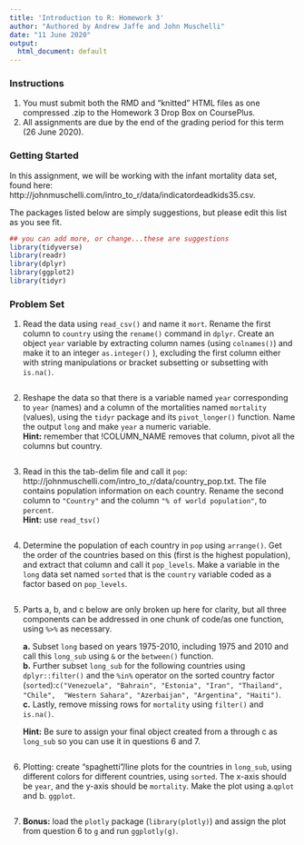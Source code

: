 ```yaml
---
title: 'Introduction to R: Homework 3'
author: "Authored by Andrew Jaffe and John Muschelli"
date: "11 June 2020"
output:
  html_document: default
---
```


### **Instructions**
1. You must submit both the RMD and "knitted" HTML files as one compressed .zip to the Homework 3 Drop Box on CoursePlus.<br />
2. All assignments are due by the end of the grading period for this term (26 June 2020).

### **Getting Started**
In this assignment, we will be working with the infant mortality data set, found here: http://johnmuschelli.com/intro_to_r/data/indicatordeadkids35.csv.<br />

The packages listed below are simply suggestions, but please edit this list as you see fit.
```r
## you can add more, or change...these are suggestions
library(tidyverse)
library(readr)
library(dplyr)
library(ggplot2)
library(tidyr)
```

### **Problem Set**

1.	Read the data using `read_csv()` and name it `mort`. Rename the first column to `country` using the `rename()` command in `dplyr`.  Create an object `year` variable by extracting column names (using `colnames()`) and make it to an integer `as.integer()` ), excluding the first column either with string manipulations or bracket subsetting or subsetting with `is.na()`. 

```r

```

2.	Reshape the data so that there is a variable named `year` corresponding to `year` (names) and a column of the mortalities named `mortality` (values), using the `tidyr` package and its `pivot_longer()` function. Name the output `long` and make `year` a numeric variable.<br />**Hint:** remember that !COLUMN_NAME removes that column, pivot all the columns but country.  

```r

```


3.	Read in this the tab-delim file and call it `pop`: http://johnmuschelli.com/intro_to_r/data/country_pop.txt.
The file contains population information on each country. Rename the second column to `"Country"` and the column `"% of world population"`, to `percent`.<br />**Hint:** use `read_tsv()`

```r


```

4.	Determine the population of each country in `pop` using `arrange()`. Get the order of the countries based on this (first is the highest population), and extract that column and call it `pop_levels`.  Make a variable in the `long` data set named `sorted` that is the `country` variable coded as a factor based on `pop_levels`.

```r


```


5.	Parts a, b, and c below are only broken up here for clarity, but all three components can be addressed in one chunk of code/as one function, using `%>%` as necessary.<br />

    **a.** Subset `long` based on years 1975-2010, including 1975 and 2010 and call this `long_sub` using `&` or the `between()` function.<br />
    **b.** Further subset `long_sub` for the following countries using `dplyr::filter()` and the `%in%` operator on the sorted country factor (`sorted`):`c("Venezuela", "Bahrain", "Estonia", "Iran", "Thailand", "Chile",  "Western Sahara", "Azerbaijan", "Argentina", "Haiti")`.<br />
    **c.** Lastly, remove missing rows for `mortality` using `filter()` and `is.na()`.<br />

    **Hint:** Be sure to assign your final object created from a through c as `long_sub` so you can use it in questions 6 and 7.

```r


```


6.  Plotting: create "spaghetti"/line plots for the countries in `long_sub`, using different colors for different countries, using `sorted`. The x-axis should be `year`, and the y-axis should be `mortality`. Make the plot using a.`qplot` and b. `ggplot`.

```r


```


7.  **Bonus:** load the `plotly` package (`library(plotly)`) and assign the plot from question 6 to `g` and run `ggplotly(g)`.

```r


```


